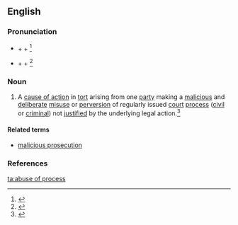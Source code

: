 ==English==

===Pronunciation===
* {{a|RP}} {{IPA|/əˈbjuːs/}} + {{IPA|/əv/|/ɒv/}} + {{IPA|/ˈpɹəʊ.sɜs/}}<ref name=SOED>{{R:SOED5|page=10}}</ref>
* {{a|US}} {{IPA|/əˈbjus/}} + {{IPA|/əv/|/ɒv/|ʌv}} + {{IPA|/ˈpɹəʊ.sɜs/|/ˈpɹɑˌsɜs/|/ˈpɹɑ.sɜs/}}<ref name=OCD>{{R:OCD2|page=5}}</ref>

===Noun===
{{wikipedia}}
{{en-noun|head=[[abuse]] of [[process]]|-}}

# A [[cause of action]] in [[tort]] arising from one [[party]] making a [[malicious]] and [[deliberate]] [[misuse]] or [[perversion]] of regularly issued [[court]] [[process]] ([[civil]] or [[criminal]]) not [[justify|justified]] by the underlying legal action.<ref name=WI3>{{R:MW3 1976|page=8}}</ref>

====Related terms====
* [[malicious prosecution]]

===References===
<references/>

[[ta:abuse of process]]